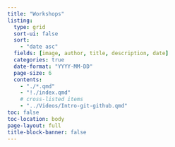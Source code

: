 ```yaml
---
title: "Workshops"
listing:
  type: grid
  sort-ui: false
  sort:
    - "date asc"
  fields: [image, author, title, description, date]
  categories: true
  date-format: "YYYY-MM-DD"
  page-size: 6
  contents:
    - "./*.qmd"
    - "!./index.qmd"
    # cross-listed items
    - "../Videos/Intro-git-github.qmd"
toc: false
toc-location: body
page-layout: full
title-block-banner: false
---
```

